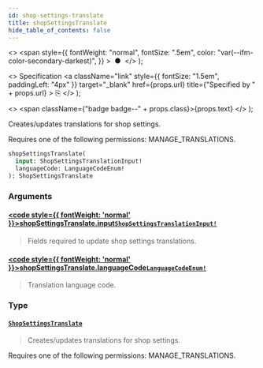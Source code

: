 ```yaml
---
id: shop-settings-translate
title: shopSettingsTranslate
hide_table_of_contents: false
---
```


  <>
    <span
      style={{
        fontWeight: "normal",
        fontSize: ".5em",
        color: "var(--ifm-color-secondary-darkest)",
      }}
    >
      &nbsp;●&nbsp;
    </span>
  </>
);

  <>
    Specification
    <a
      className="link"
      style={{ fontSize: "1.5em", paddingLeft: "4px" }}
      target="\_blank"
      href={props.url}
      title={"Specified by " + props.url}
    >
      ⎘
    </a>
  </>
);

  <>
    <span className={"badge badge--" + props.class}>{props.text}</span>
  </>
);

Creates/updates translations for shop settings.

Requires one of the following permissions: MANAGE_TRANSLATIONS.

```graphql
shopSettingsTranslate(
  input: ShopSettingsTranslationInput!
  languageCode: LanguageCodeEnum!
): ShopSettingsTranslate
```

### Arguments

#### [<code style={{ fontWeight: 'normal' }}>shopSettingsTranslate.<b>input</b></code>](#)<Bullet />[`ShopSettingsTranslationInput!`](../../api-reference/miscellaneous/inputs/shop-settings-translation-input) <Badge class="secondary" text="non-null"/> <Badge class="secondary" text="input"/> <Badge class="secondary" text="miscellaneous"/>

> Fields required to update shop settings translations.

#### [<code style={{ fontWeight: 'normal' }}>shopSettingsTranslate.<b>languageCode</b></code>](#)<Bullet />[`LanguageCodeEnum!`](../../api-reference/miscellaneous/enums/language-code-enum) <Badge class="secondary" text="non-null"/> <Badge class="secondary" text="enum"/> <Badge class="secondary" text="miscellaneous"/>

> Translation language code.

### Type

#### [`ShopSettingsTranslate`](../../api-reference/miscellaneous/objects/shop-settings-translate) <Badge class="secondary" text="object"/> <Badge class="secondary" text="miscellaneous"/>

> Creates/updates translations for shop settings.

Requires one of the following permissions: MANAGE_TRANSLATIONS.

>
